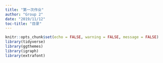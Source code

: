 ```yaml
---
title: "第一次作业"
author: "Group 2"
date: "2019/11/12"
toc-title: "目录"
---
```


```r
knitr::opts_chunk$set(echo = FALSE, warning = FALSE, message = FALSE)
library(tidyverse)
library(ggthemes)
library(igraph)
library(extrafont)
```
